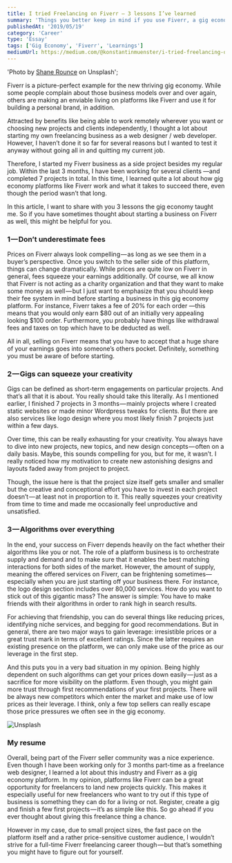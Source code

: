 ```yaml
---
title: I tried Freelancing on Fiverr — 3 lessons I’ve learned
summary: 'Things you better keep in mind if you use Fiverr, a gig economy platform.'
publishedAt: '2019/05/19'
category: 'Career'
type: 'Essay'
tags: ['Gig Economy', 'Fiverr', 'Learnings']
mediumUrl: https://medium.com/@konstantinmuenster/i-tried-freelancing-on-fiverr-3-lessons-ive-learned-b57421e18941
---
```


  'Photo by <a href="https://unsplash.com/@shanerounce" target="_blank" rel="noopener noreferrer">Shane Rounce</a> on Unsplash';


Fiverr is a picture-perfect example for the new thriving gig economy. While some people complain about those business models over and over again, others are making an enviable living on platforms like Fiverr and use it for building a personal brand, in addition.

Attracted by benefits like being able to work remotely wherever you want or choosing new projects and clients independently, I thought a lot about starting my own freelancing business as a web designer / web developer. However, I haven’t done it so far for several reasons but I wanted to test it anyway without going all in and quitting my current job.

Therefore, I started my Fiverr business as a side project besides my regular job. Within the last 3 months, I have been working for several clients —and completed 7 projects in total. In this time, I learned quite a lot about how gig economy platforms like Fiverr work and what it takes to succeed there, even though the period wasn’t that long.

In this article, I want to share with you 3 lessons the gig economy taught me. So if you have sometimes thought about starting a business on Fiverr as well, this might be helpful for you.

### 1 — Don’t underestimate fees

Prices on Fiverr always look compelling — as long as we see them in a buyer’s perspective. Once you switch to the seller side of this platform, things can change dramatically. While prices are quite low on Fiverr in general, fees squeeze your earnings additionally. Of course, we all know that Fiverr is not acting as a charity organization and that they want to make some money as well — but I just want to emphasize that you should keep their fee system in mind before starting a business in this gig economy platform. For instance, Fiverr takes a fee of 20% for each order —this means that you would only earn $80 out of an initially very appealing looking $100 order. Furthermore, you probably have things like withdrawal fees and taxes on top which have to be deducted as well.

All in all, selling on Fiverr means that you have to accept that a huge share of your earnings goes into someone’s others pocket. Definitely, something you must be aware of before starting.

### 2 — Gigs can squeeze your creativity

Gigs can be defined as short-term engagements on particular projects. And that’s all that it is about. You really should take this literally. As I mentioned earlier, I finished 7 projects in 3 months — mainly projects where I created static websites or made minor Wordpress tweaks for clients. But there are also services like logo design where you most likely finish 7 projects just within a few days.

Over time, this can be really exhausting for your creativity. You always have to dive into new projects, new topics, and new design concepts — often on a daily basis. Maybe, this sounds compelling for you, but for me, it wasn’t. I really noticed how my motivation to create new astonishing designs and layouts faded away from project to project.

Though, the issue here is that the project size itself gets smaller and smaller but the creative and conceptional effort you have to invest in each project doesn’t — at least not in proportion to it. This really squeezes your creativity from time to time and made me occasionally feel unproductive and unsatisfied.

### 3 — Algorithms over everything

In the end, your success on Fiverr depends heavily on the fact whether their algorithms like you or not. The role of a platform business is to orchestrate supply and demand and to make sure that it enables the best matching interactions for both sides of the market. However, the amount of supply, meaning the offered services on Fiverr, can be frightening sometimes— especially when you are just starting off your business there. For instance, the logo design section includes over 80,000 services. How do you want to stick out of this gigantic mass? The answer is simple: You have to make friends with their algorithms in order to rank high in search results.

For achieving that friendship, you can do several things like reducing prices, identifying niche services, and begging for good recommendations. But in general, there are two major ways to gain leverage: irresistible prices or a great trust mark in terms of excellent ratings. Since the latter requires an existing presence on the platform, we can only make use of the price as our leverage in the first step.

And this puts you in a very bad situation in my opinion. Being highly dependent on such algorithms can get your prices down easily — just as a sacrifice for more visibility on the platform. Even though, you might gain more trust through first recommendations of your first projects. There will be always new competitors which enter the market and make use of low prices as their leverage. I think, only a few top sellers can really escape those price pressures we often see in the gig economy.

<Image
  src={Unsplash}
  alt="Unsplash"
  caption='Photo by <a href="https://unsplash.com/@jarson" target="_blank" rel="noopener noreferrer">Jarek Ceborski</a> on Unsplash'
/>

### My resume

Overall, being part of the Fiverr seller community was a nice experience. Even though I have been working only for 3 months part-time as a freelance web designer, I learned a lot about this industry and Fiverr as a gig economy platform. In my opinion, platforms like Fiverr can be a great opportunity for freelancers to land new projects quickly. This makes it especially useful for new freelancers who want to try out if this type of business is something they can do for a living or not. Register, create a gig and finish a few first projects — it’s as simple like this. So go ahead if you ever thought about giving this freelance thing a chance.

However in my case, due to small project sizes, the fast pace on the platform itself and a rather price-sensitive customer audience, I wouldn’t strive for a full-time Fiverr freelancing career though — but that’s something you might have to figure out for yourself.
